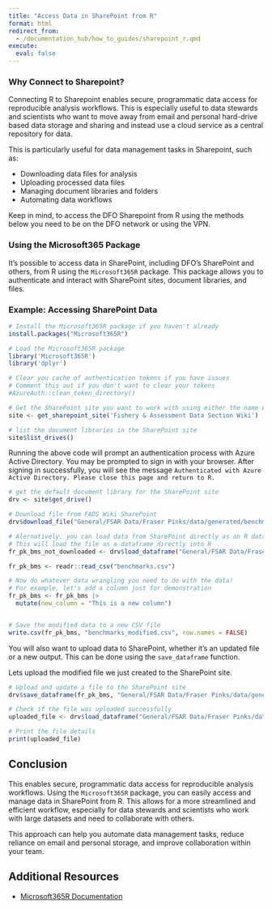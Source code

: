 ```yaml
---
title: "Access Data in SharePoint from R"
format: html
redirect_from:
  - /documentation_hub/how_to_guides/sharepoint_r.qmd
execute:
  eval: false
---
```


### Why Connect to Sharepoint?
Connecting R to Sharepoint enables secure, programmatic data access for reproducible analysis workflows. This is especially useful to data stewards and scientists who want to move away from email and personal hard-drive based data storage and sharing and instead use a cloud service as a central repository for data.

This is particularly useful for data management tasks in Sharepoint, such as:

* Downloading data files for analysis
* Uploading processed data files
* Managing document libraries and folders
* Automating data workflows

::: {.callout-warning}
Keep in mind, to access the DFO Sharepoint from R using the methods below you need to be on the DFO network or using the VPN.
:::

### Using the Microsoft365 Package

It's possible to access data in SharePoint, including DFO's SharePoint and others, from R using the `Microsoft365R` package. This package allows you to authenticate and interact with SharePoint sites, document libraries, and files. 



### Example: Accessing SharePoint Data


``` r
# Install the Microsoft365R package if you haven't already
install.packages("Microsoft365R")

# Load the Microsoft365R package
library('Microsoft365R')
library('dplyr')

# Clear you cache of authentication tokens if you have issues
# Comment this out if you don't want to clear your tokens
#AzureAuth::clean_token_directory()

# Get the SharePoint site you want to work with using either the name of the SharePoint site or id or URL
site <- get_sharepoint_site('Fishery & Assessment Data Section Wiki')

# list the document libraries in the SharePoint site
site$list_drives()

```

Running the above code will prompt an authentication process with Azure Active Directory. You may be prompted to sign in with your browser. After signing in successfully, you will see the message `Authenticated with Azure Active Directory. Please close this page and return to R.`


``` r
# get the default document library for the SharePoint site
drv <- site$get_drive()

# Download file from FADS Wiki SharePoint
drv$download_file("General/FSAR Data/Fraser Pinks/data/generated/benchmarks.csv", overwrite = TRUE)

# Alernatively, you can load data from SharePoint directly as an R dataframe without downloading it locally. This is useful for large files or when you want to avoid cluttering your local storage.
# This will load the file as a dataframe directly into R
fr_pk_bms_not_downloaded <- drv$load_dataframe("General/FSAR Data/Fraser Pinks/data/generated/benchmarks.csv")

fr_pk_bms <- readr::read_csv("benchmarks.csv")

# Now do whatever data wrangling you need to do with the data! 
# For example, let's add a column just for demonstration
fr_pk_bms <- fr_pk_bms |>
  mutate(new_column = "This is a new column")


# Save the modified data to a new CSV file
write.csv(fr_pk_bms, "benchmarks_modified.csv", row.names = FALSE)

```

You will also want to upload data to SharePoint, whether it's an updated file or a new output. This can be done using the `save_dataframe` function.

Lets upload the modified file we just created to the SharePoint site.

``` r
# Upload and update a file to the SharePoint site
drv$save_dataframe(fr_pk_bms, "General/FSAR Data/Fraser Pinks/data/generated/benchmarks.csv")

# Check if the file was uploaded successfully
uploaded_file <- drv$load_dataframe("General/FSAR Data/Fraser Pinks/data/generated/benchmarks.csv")
```

```r
# Print the file details
print(uploaded_file)
```


## Conclusion

This enables secure, programmatic data access for reproducible analysis workflows. Using the `Microsoft365R` package, you can easily access and manage data in SharePoint from R. This allows for a more streamlined and efficient workflow, especially for data stewards and scientists who work with large datasets and need to collaborate with others.

This approach can help you automate data management tasks, reduce reliance on email and personal storage, and improve collaboration within your team.

## Additional Resources

- [Microsoft365R Documentation](https://cran.r-project.org/web/packages/Microsoft365R/Microsoft365R.pdf)


